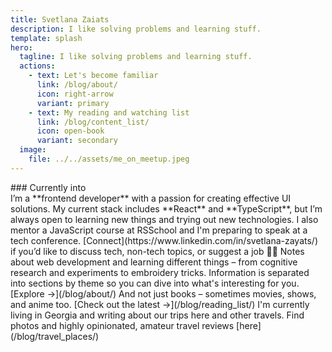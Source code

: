 ```yaml
---
title: Svetlana Zaiats
description: I like solving problems and learning stuff.
template: splash
hero:
  tagline: I like solving problems and learning stuff.
  actions:
    - text: Let's become familiar
      link: /blog/about/
      icon: right-arrow
      variant: primary
    - text: My reading and watching list
      link: /blog/content_list/
      icon: open-book
      variant: secondary
  image:
    file: ../../assets/me_on_meetup.jpeg
---
```



<div className='block'>
### Currently into
<Badge text="Learning Astro 🚀" variant="note" />
<Badge text="Reading Anne Rice 📚" variant="tip" />
<Badge text="Experimenting with Svelte" variant="success" />
<Badge text="Watching American Dad" variant="caution" />
<Badge text="Exploring Embroidery 🧵" variant="danger" />
</div>

<CardGrid stagger>
<Card title="Let's Get Linked" icon="linkedin">
  I’m a **frontend developer** with a passion for creating effective UI solutions. My current stack includes **React** and 
  **TypeScript**, but I’m always open to learning new things and trying out new technologies. I also mentor a JavaScript 
  course at RSSchool and I'm preparing to speak at a tech conference. 
  [Connect](https://www.linkedin.com/in/svetlana-zayats/) if you’d like to discuss tech, non-tech topics, or suggest a job 👩‍💻
</Card>
  <Card title="What You'll Find Here" icon="seti:code-search">
    Notes about web development and learning different things – from cognitive research and
    experiments to embroidery tricks. Information is separated into sections by theme so you can 
    dive into what's interesting for you. [Explore →](/blog/about/)
  </Card>

  <Card title="Reviews on Books" icon="open-book">
    And not just books – sometimes movies, shows, and anime too. [Check out the latest →](/blog/reading_list/) 
  </Card>

  <Card title="Stories About Places" icon="sun">
    I'm currently living in Georgia and writing about our trips here and other travels. Find photos and
    highly opinionated, amateur travel reviews [here](/blog/travel_places/)
  </Card>
</CardGrid>
